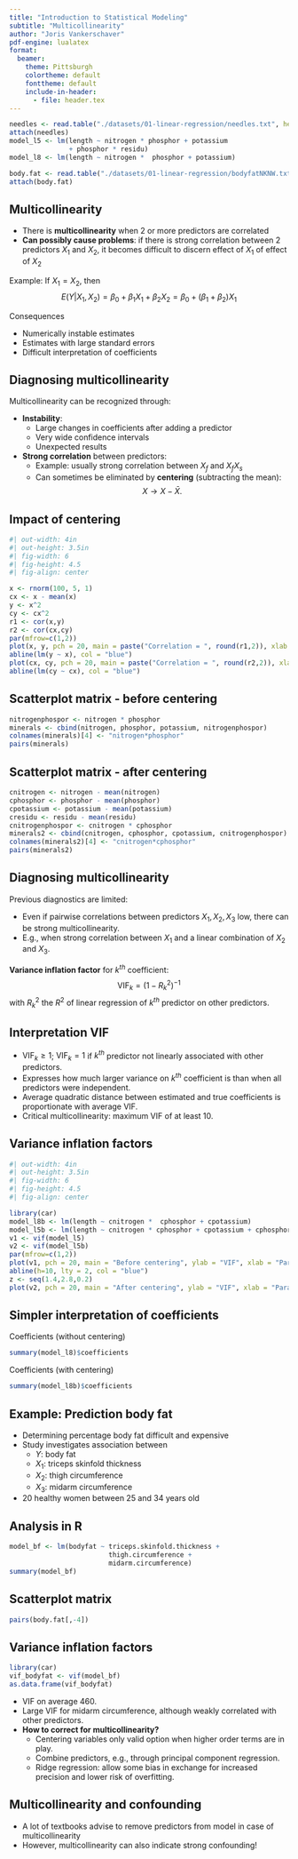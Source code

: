 ```yaml
---
title: "Introduction to Statistical Modeling"
subtitle: "Multicollinearity"
author: "Joris Vankerschaver"
pdf-engine: lualatex
format:
  beamer:
    theme: Pittsburgh
    colortheme: default
    fonttheme: default
    include-in-header:
      - file: header.tex
---
```


```r
needles <- read.table("./datasets/01-linear-regression/needles.txt", header = T, sep = "\t", dec = ".")
attach(needles)
model_l5 <- lm(length ~ nitrogen * phosphor + potassium 
               + phosphor * residu)
model_l8 <- lm(length ~ nitrogen *  phosphor + potassium)

body.fat <- read.table("./datasets/01-linear-regression/bodyfatNKNW.txt", header = T, dec = ".")
attach(body.fat)
```

## Multicollinearity 

- There is **multicollinearity** when 2 or more predictors are correlated
- **Can possibly cause problems**: if there is strong correlation between 2 predictors $X_1$ and $X_2$, it becomes difficult to discern effect of $X_1$ of effect of $X_2$

Example: If $X_1=X_2$, then 
$$
  E(Y|X_1,X_2)=\beta_0+\beta_1X_1+\beta_2X_2=\beta_0+(\beta_1+\beta_2)X_1
$$

Consequences

- Numerically instable estimates
- Estimates with large standard errors
- Difficult interpretation of coefficients

## Diagnosing multicollinearity

Multicollinearity can be recognized through:

- **Instability**:
  - Large changes in coefficients after adding a predictor
  - Very wide confidence intervals
  - Unexpected results 
- **Strong correlation** between predictors:
  - Example: usually strong correlation between $X_f$ and $X_fX_s$
  - Can sometimes be eliminated by **centering** (subtracting the mean): 
$$
  X \to X-\bar X.
$$


## Impact of centering

```r
#| out-width: 4in
#| out-height: 3.5in
#| fig-width: 6
#| fig-height: 4.5
#| fig-align: center

x <- rnorm(100, 5, 1)
cx <- x - mean(x)
y <- x^2
cy <- cx^2
r1 <- cor(x,y)
r2 <- cor(cx,cy)
par(mfrow=c(1,2))
plot(x, y, pch = 20, main = paste("Correlation = ", round(r1,2)), xlab = "x", ylab = expression(x^2))
abline(lm(y ~ x), col = "blue")
plot(cx, cy, pch = 20, main = paste("Correlation = ", round(r2,2)), xlab = "cx", ylab = expression(cx^2))
abline(lm(cy ~ cx), col = "blue")
``` 

## Scatterplot matrix - before centering

```r
nitrogenphospor <- nitrogen * phosphor 
minerals <- cbind(nitrogen, phosphor, potassium, nitrogenphospor)
colnames(minerals)[4] <- "nitrogen*phosphor"
pairs(minerals)
```

## Scatterplot matrix - after centering

```r
cnitrogen <- nitrogen - mean(nitrogen)
cphosphor <- phosphor - mean(phosphor)
cpotassium <- potassium - mean(potassium)
cresidu <- residu - mean(residu)
cnitrogenphospor <- cnitrogen * cphosphor 
minerals2 <- cbind(cnitrogen, cphosphor, cpotassium, cnitrogenphospor)
colnames(minerals2)[4] <- "cnitrogen*cphosphor"
pairs(minerals2)
```

## Diagnosing multicollinearity

Previous diagnostics are limited:

- Even if pairwise correlations between predictors $X_1,X_2,X_3$ low, there can be strong multicollinearity.
- E.g., when strong correlation between $X_1$ and a linear combination of $X_2$ and $X_3$.

**Variance inflation factor** for $k^{th}$ coefficient:
$$
  \textrm{VIF}_k=\left(1-R_k^2\right)^{-1}
$$
with $R_k^2$ the $R^2$ of linear regression of $k^{th}$ predictor on other predictors.

## Interpretation VIF

- $\textrm{VIF}_k \geq 1$; $\textrm{VIF}_k=1$ if $k^{th}$ predictor not linearly associated with other predictors.
- Expresses how much larger variance on $k^{th}$ coefficient is than when all predictors were independent.
- Average quadratic distance between estimated and true coefficients is proportionate with average VIF.
- Critical multicollinearity: maximum VIF of at least 10.

## Variance inflation factors

```r
#| out-width: 4in
#| out-height: 3.5in
#| fig-width: 6
#| fig-height: 4.5
#| fig-align: center

library(car)
model_l8b <- lm(length ~ cnitrogen *  cphosphor + cpotassium)
model_l5b <- lm(length ~ cnitrogen * cphosphor + cpotassium + cphosphor * cresidu)
v1 <- vif(model_l5)
v2 <- vif(model_l5b)
par(mfrow=c(1,2))
plot(v1, pch = 20, main = "Before centering", ylab = "VIF", xlab = "Parameter number")
abline(h=10, lty = 2, col = "blue")
z <- seq(1.4,2.8,0.2)
plot(v2, pch = 20, main = "After centering", ylab = "VIF", xlab = "Parameter number", yaxp = c(1.4, 2.8, 7))
```

## Simpler interpretation of coefficients

Coefficients (without centering)
\footnotesize
```r
summary(model_l8)$coefficients
```
\normalsize
Coefficients (with centering)
\footnotesize
```r
summary(model_l8b)$coefficients
```

## Example: Prediction body fat

- Determining percentage body fat difficult and expensive
- Study investigates association between
  - $Y$: body fat
  - $X_1$: triceps skinfold thickness
  - $X_2$: thigh circumference
  - $X_3$: midarm circumference
- 20 healthy women between 25 and 34 years old

## Analysis in R

\footnotesize
```r
model_bf <- lm(bodyfat ~ triceps.skinfold.thickness + 
                         thigh.circumference +
                         midarm.circumference)
summary(model_bf)
```

## Scatterplot matrix

```r
pairs(body.fat[,-4])
```

## Variance inflation factors

\small
```r
library(car)
vif_bodyfat <- vif(model_bf)
as.data.frame(vif_bodyfat)
```
\normalsize

- VIF on average 460.
- Large VIF for midarm circumference, although weakly correlated with other predictors.
- **How to correct for multicollinearity?**
  - Centering variables only valid option when higher order terms are in play.
  - Combine predictors, e.g., through principal component regression.
  - Ridge regression: allow some bias in exchange for increased precision and lower risk of overfitting.

## Multicollinearity and confounding

- A lot of textbooks advise to remove predictors from model in case of multicollinearity
- However, multicollinearity can also indicate strong confounding!
